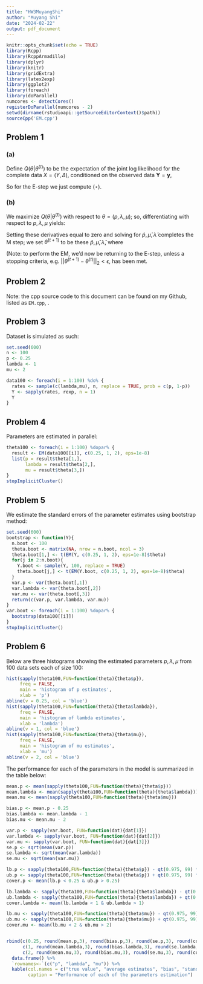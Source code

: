 ```yaml
---
title: "HW3MuyangShi"
author: "Muyang Shi"
date: "2024-02-22"
output: pdf_document
---
```


```r
knitr::opts_chunk$set(echo = TRUE)
library(Rcpp)
library(RcppArmadillo)
library(dplyr)
library(knitr)
library(gridExtra)
library(latex2exp)
library(ggplot2)
library(foreach)
library(doParallel)
numcores <- detectCores()
registerDoParallel(numcores - 2)
setwd(dirname(rstudioapi::getSourceEditorContext()$path))
sourceCpp('EM.cpp')
```


## Problem 1

### (a)

Define $Q(\theta | \theta^{(t)})$ to be the expectation of the joint log likelihood for the complete data $X = (Y, \Delta)$, conditioned on the observed data $\boldsymbol{Y} = \boldsymbol{y}$, 
\begin{align*}
Q(\theta | \theta^{(t)}) &= \mathbb{E} \left\{ \log L(\theta | X) | y_i, \theta^{(t)} \right\} \\
&= \mathbb{E} \left\{ \log f_X(x | \theta) | y_i, \theta^{(t)} \right\} \\
&= \int \left[\log f_X(x | \theta) \right] f_{\delta | y_i} ( \delta | y_i, \theta^{(t)}) d\delta \\
(\star) &= \sum_{i=1}^n \left( \log\left((1-p)\mu\exp(-\mu y_i)\right) \cdot \dfrac{(1-p^{(t)}) \mu^{(t)} \exp(-\mu^{(t)} y_i)}{p^{(t)}\lambda^{(t)}\exp(-\lambda^{(t)} y_i) + (1-p^{(t)}) \mu^{(t)} \exp(-\mu^{(t)} y_i)} \right. \\
&+ \left. \log\left(p\lambda \exp(-\lambda y_i)\right) \cdot \dfrac{p^{(t)}\lambda^{(t)}\exp(-\lambda^{(t)} y_i)}{p^{(t)}\lambda^{(t)}\exp(-\lambda^{(t)} y_i) + (1-p^{(t)}) \mu^{(t)} \exp(-\mu^{(t)} y_i)} \right)
\end{align*}

So for the E-step we just compute $(\star)$.

### (b)

We maximize $Q(\theta | \theta^{(t)})$ with respect to $\theta = (p, \lambda, \mu)$; so, differentiating with respect to $p, \lambda, \mu$ yields:
\begin{align*}
\dfrac{dQ(\theta | \theta^{(t)})}{dp} &= \sum_{i=1}^n \left(
- \dfrac{1}{1-p} \cdot \dfrac{(1-p^{(t)}) \mu^{(t)} \exp(-\mu^{(t)} y_i)}{p^{(t)}\lambda^{(t)}\exp(-\lambda^{(t)} y_i) + (1-p^{(t)}) \mu^{(t)} \exp(-\mu^{(t)} y_i)} \right. \\
&+ \left. \dfrac{1}{p} \cdot \dfrac{p^{(t)}\lambda^{(t)}\exp(-\lambda^{(t)} y_i)}{p^{(t)}\lambda^{(t)}\exp(-\lambda^{(t)} y_i) + (1-p^{(t)}) \mu^{(t)} \exp(-\mu^{(t)} y_i)} \right) \\
\dfrac{dQ(\theta | \theta^{(t)})}{d\lambda} &= \sum_{i=1}^n
\left[\dfrac{1}{\lambda} - y_i \right] \cdot \dfrac{p^{(t)}\lambda^{(t)}\exp(-\lambda^{(t)} y_i)}{p^{(t)}\lambda^{(t)}\exp(-\lambda^{(t)} y_i) + (1-p^{(t)}) \mu^{(t)} \exp(-\mu^{(t)} y_i)} \\
\dfrac{dQ(\theta | \theta^{(t)})}{d\mu} &= \sum_{i=1}^n
\left[\dfrac{1}{\mu} - y_i \right] \cdot \dfrac{(1-p^{(t)}) \mu^{(t)} \exp(-\mu^{(t)} y_i)}{p^{(t)}\lambda^{(t)}\exp(-\lambda^{(t)} y_i) + (1-p^{(t)}) \mu^{(t)} \exp(-\mu^{(t)} y_i)}
\end{align*}

Setting these derivatives equal to zero and solving for $\hat{p}, \hat{\mu}, \hat{\lambda}$ completes the M step; we set $\theta^{(t+1)}$ to be these $\hat{p}, \hat{\mu}, \hat{\lambda}$, where 

\begin{align*}
\hat{p} &= \dfrac{1}{n} \sum_{i=1}^n \dfrac{p^{(t)}\lambda^{(t)}\exp(-\lambda^{(t)} y_i)}{p^{(t)}\lambda^{(t)}\exp(-\lambda^{(t)} y_i) + (1-p^{(t)}) \mu^{(t)} \exp(-\mu^{(t)} y_i)} \\
\hat{\lambda} &= \dfrac{\sum_{i=1}^n \dfrac{p^{(t)}\lambda^{(t)}\exp(-\lambda^{(t)} y_i)}{p^{(t)}\lambda^{(t)}\exp(-\lambda^{(t)} y_i) + (1-p^{(t)}) \mu^{(t)} \exp(-\mu^{(t)} y_i)}}{\sum_{i=1}^n y_i \dfrac{p^{(t)}\lambda^{(t)}\exp(-\lambda^{(t)} y_i)}{p^{(t)}\lambda^{(t)}\exp(-\lambda^{(t)} y_i) + (1-p^{(t)}) \mu^{(t)} \exp(-\mu^{(t)} y_i)}} \\
\hat{\mu} &= \dfrac{n - \sum_{i=1}^n \dfrac{p^{(t)}\lambda^{(t)}\exp(-\lambda^{(t)} y_i)}{p^{(t)}\lambda^{(t)}\exp(-\lambda^{(t)} y_i) + (1-p^{(t)}) \mu^{(t)} \exp(-\mu^{(t)} y_i)}}{\sum_{i=1}^n y_i \dfrac{(1-p^{(t)}) \mu^{(t)} \exp(-\mu^{(t)} y_i)}{p^{(t)}\lambda^{(t)}\exp(-\lambda^{(t)} y_i) + (1-p^{(t)}) \mu^{(t)} \exp(-\mu^{(t)} y_i)}}
\end{align*}

(Note: to perform the EM, we'd now be returning to the E-step, unless a stopping criteria, e.g. $||\theta^{(t+1)} - \theta^{(t)} ||_2 < \epsilon$, has been met.

## Problem 2

Note: the cpp source code to this document can be found on my Github, listed as `EM.cpp`, [\textcolor{blue}{here}](https://github.com/muyangshi/STAT600Homework/tree/main/HW3).

## Problem 3

Dataset is simulated as such:

```r
set.seed(600)
n <- 100
p <- 0.25
lambda <- 1
mu <- 2

data100 <- foreach(i = 1:100) %do% {
  rates <- sample(c(lambda,mu), n, replace = TRUE, prob = c(p, 1-p))
  Y <- sapply(rates, rexp, n = 1)
  Y
}
```

## Problem 4

Parameters are estimated in parallel:

```r
theta100 <- foreach(i = 1:100) %dopar% {
  result <- EM(data100[[i]], c(0.25, 1, 2), eps=1e-8)
  list(p = result$theta[1,], 
       lambda = result$theta[2,], 
       mu = result$theta[3,])
}
stopImplicitCluster()
```

## Problem 5

We estimate the standard errors of the parameter estimates using bootstrap method:

```r
set.seed(600)
bootstrap <- function(Y){
  n.boot <- 100
  theta.boot <- matrix(NA, nrow = n.boot, ncol = 3)
  theta.boot[1,] <- t(EM(Y, c(0.25, 1, 2), eps=1e-8)$theta)
  for(j in 2:n.boot){
    Y.boot <- sample(Y, 100, replace = TRUE)
    theta.boot[j,] <- t(EM(Y.boot, c(0.25, 1, 2), eps=1e-8)$theta)
  }
  var.p <- var(theta.boot[,1])
  var.lambda <- var(theta.boot[,2])
  var.mu <- var(theta.boot[,3])
  return(c(var.p, var.lambda, var.mu))
}
var.boot <- foreach(i = 1:100) %dopar% {
  bootstrap(data100[[i]])
}
stopImplicitCluster()
```

## Problem 6

Below are three histograms showing the estimated parameters $p, \lambda, \mu$ from 100 data sets each of size 100:

```r
hist(sapply(theta100,FUN=function(theta){theta$p}), 
     freq = FALSE,
     main = 'histogram of p estimates',
     xlab = 'p')
abline(v = 0.25, col = 'blue')
hist(sapply(theta100,FUN=function(theta){theta$lambda}), 
     freq = FALSE,
     main = 'histogram of lambda estimates',
     xlab = 'lambda')
abline(v = 1, col = 'blue')
hist(sapply(theta100,FUN=function(theta){theta$mu}), 
     freq = FALSE,
     main = 'histogram of mu estimates',
     xlab = 'mu')
abline(v = 2, col = 'blue')
```

The performance for each of the parameters in the model is summarized in the table below:

```r
mean.p <- mean(sapply(theta100,FUN=function(theta){theta$p}))
mean.lambda <- mean(sapply(theta100,FUN=function(theta){theta$lambda}))
mean.mu <- mean(sapply(theta100,FUN=function(theta){theta$mu}))

bias.p <- mean.p - 0.25
bias.lambda <- mean.lambda - 1
bias.mu <- mean.mu - 2

var.p <- sapply(var.boot, FUN=function(dat){dat[1]})
var.lambda <- sapply(var.boot, FUN=function(dat){dat[2]})
var.mu <- sapply(var.boot, FUN=function(dat){dat[3]})
se.p <- sqrt(mean(var.p))
se.lambda <- sqrt(mean(var.lambda))
se.mu <- sqrt(mean(var.mu))

lb.p <- sapply(theta100,FUN=function(theta){theta$p}) - qt(0.975, 99) * se.p
ub.p <- sapply(theta100,FUN=function(theta){theta$p}) + qt(0.975, 99) * se.p
cover.p <- mean(lb.p < 0.25 & ub.p > 0.25)

lb.lambda <- sapply(theta100,FUN=function(theta){theta$lambda}) - qt(0.975, 99) * se.lambda
ub.lambda <- sapply(theta100,FUN=function(theta){theta$lambda}) + qt(0.975, 99) * se.lambda
cover.lambda <- mean(lb.lambda < 1 & ub.lambda > 1)

lb.mu <- sapply(theta100,FUN=function(theta){theta$mu}) - qt(0.975, 99) * se.mu
ub.mu <- sapply(theta100,FUN=function(theta){theta$mu}) + qt(0.975, 99) * se.mu
cover.mu <- mean(lb.mu < 2 & ub.mu > 2)


rbind(c(0.25, round(mean.p,3), round(bias.p,3), round(se.p,3), round(cover.p,3)),
      c(1, round(mean.lambda,3), round(bias.lambda,3), round(se.lambda,3), round(cover.lambda,3)),
      c(2, round(mean.mu,3), round(bias.mu,3), round(se.mu,3), round(cover.mu,3))) %>%
  data.frame() %>%
  `rownames<-`(c("p", "lambda", "mu")) %>%
  kable(col.names = c("true value", "average estimates", "bias", "standard errors", "coverage probability"),
        caption = "Performance of each of the parameters estimation")
```
